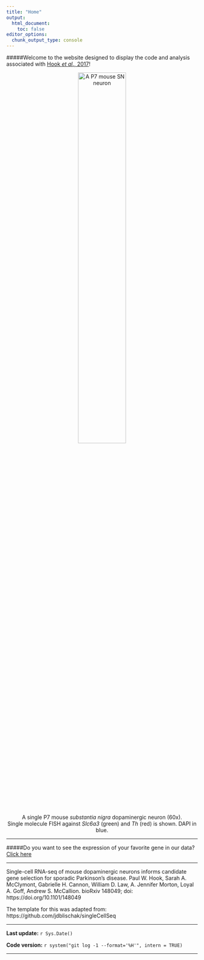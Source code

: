 ```yaml
---
title: "Home"
output:
  html_document:
    toc: false
editor_options: 
  chunk_output_type: console
---
```

#####Welcome to the website designed to display the code and analysis associated with [Hook _et al_., 2017](https://doi.org/10.1101/148049)!

<center>
![A P7 mouse SN neuron](Composite-Ldb2-22-SN.png){ width=50% }
<br>
A single P7 mouse _substantia nigra_ dopaminergic neuron (60x).
<br>
Single molecule FISH against _Slc6a3_ (green) and _Th_ (red) is shown. DAPI in blue.
</center>

***
#####Do you want to see the expression of your favorite gene in our data? [Click here](https://pwh124.shinyapps.io/expressionshiny/)

***

Single-cell RNA-seq of mouse dopaminergic neurons informs candidate gene selection for sporadic Parkinson's disease. Paul W. Hook, Sarah A. McClymont, Gabrielle H. Cannon, William D. Law, A. Jennifer Morton, Loyal A. Goff, Andrew S. McCallion. bioRxiv 148049; doi: https://doi.org/10.1101/148049

The template for this was adapted from: https://github.com/jdblischak/singleCellSeq

***

**Last update:** `r Sys.Date()`

**Code version:** `r system("git log -1 --format='%H'", intern = TRUE)`

***
